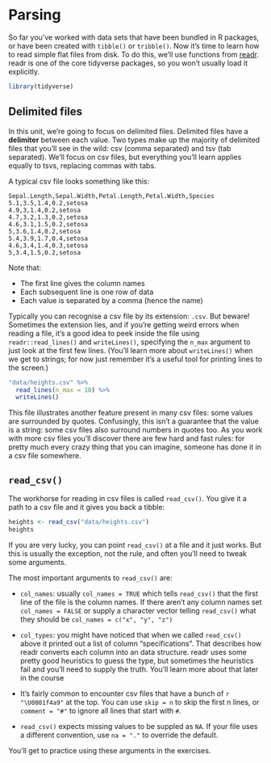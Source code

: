 
# Parsing

So far you've worked with data sets that have been bundled in R packages, or have been created with `tibble()` or `tribble()`. Now it's time to learn how to read simple flat files from disk. To do this, we'll use functions from [readr](http://readr.tidyverse.org). readr is one of the core tidyverse packages, so you won't usually load it explicitly.

```r
library(tidyverse)
```

## Delimited files

In this unit, we're going to focus on delimited files. Delimited files have a __delimiter__ between each value. Two types make up the majority of delimited files that you'll see in the wild: csv (comma separated) and tsv (tab separated). We'll focus on csv files, but everything you'll learn applies equally to tsvs, replacing commas with tabs.

A typical csv file looks something like this:

```
Sepal.Length,Sepal.Width,Petal.Length,Petal.Width,Species
5.1,3.5,1.4,0.2,setosa
4.9,3,1.4,0.2,setosa
4.7,3.2,1.3,0.2,setosa
4.6,3.1,1.5,0.2,setosa
5,3.6,1.4,0.2,setosa
5.4,3.9,1.7,0.4,setosa
4.6,3.4,1.4,0.3,setosa
5,3.4,1.5,0.2,setosa
```

Note that:

* The first line gives the column names
* Each subsequent line is one row of data
* Each value is separated by a comma (hence the name)

Typically you can recognise a csv file by its extension: `.csv`. But beware! Sometimes the extension lies, and if you're getting weird errors when reading a file, it's a good idea to peek inside the file using `readr::read_lines()` and `writeLines()`, specifying the `n_max` argument to just look at the first few lines. (You'll learn more about `writeLines()` when we get to strings; for now just remember it's a useful tool for printing lines to the screen.)

```r
"data/heights.csv" %>% 
  read_lines(n_max = 10) %>%
  writeLines()
```

This file illustrates another feature present in many csv files: some values are surrounded by quotes. Confusingly, this isn't a guarantee that the value is a string: some csv files also surround numbers in quotes too.  As you work with more csv files you'll discover there are few hard and fast rules: for pretty much every crazy thing that you can imagine, someone has done it in a csv file somewhere.

## `read_csv()`

The workhorse for reading in csv files is called `read_csv()`. You give it a path to a csv file and it gives you back a tibble:

```r
heights <- read_csv("data/heights.csv")
heights
```

If you are very lucky, you can point `read_csv()` at a file and it just works. But this is usually the exception, not the rule, and often you'll need to tweak some arguments.

The most important arguments to `read_csv()` are:

*   `col_names`: usually `col_names = TRUE` which tells `read_csv()` that
    the first line of the file is the column names. If there aren't any
    column names set `col_names = FALSE` or supply a character vector telling
    `read_csv()` what they should be `col_names = c("x", "y", "z")`
    
*   `col_types`: you might have noticed that when we called `read_csv()` above
    it printed out a list of column "specifications". That describes how readr
    converts each column into an data structure. readr uses some pretty good 
    heuristics to guess the type, but sometimes the heuristics fail and you'll
    need to supply the truth. You'll learn more about that later in the course
    
*   It's fairly common to encounter csv files that have a bunch of 
    `r "\U0001f4a9"` at the top. You can use `skip = n` to skip the first n 
    lines, or `comment = "#"` to ignore all lines that start with `#`.

*   `read_csv()` expects missing values to be suppled as `NA`. If your file
    uses a different convention, use `na = "."` to override the default.

You'll get to practice using these arguments in the exercises.
